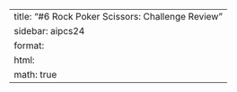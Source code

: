 ---
title: "#6 Rock Poker Scissors: Challenge Review"
sidebar: aipcs24
format:
  html:
    math: true
---